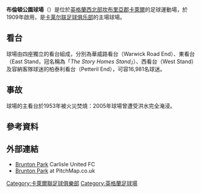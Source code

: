 {{noteTA|G1=足球|G2=FAcup
|1=zh-hans:卡莱尔联足球俱乐部; zh-hk:卡素爾聯足球會;
|2=zh-hans:卡莱尔联; zh-hk:卡素爾;
}}
{{Infobox stadium
| name                = 布倫頓公園<br >''Brunton Park''
| nickname            = 
| logo_image          = 
| logo_caption        = 
| image               = [[File:Main_Stand_Carlisle_Utd.jpg|250px]] 
| caption             = 主看台
| fullname            = Brunton Park Stadium
| former_names        = 
| location            = [[卡萊爾|卡萊爾]]華威路
| coordinates         = {{Coord|54.89556|-2.91365|type:landmark_scale:2000|display=it}}
| broke_ground        = 
| built               = 1909年
| opened              = 1909年9月2日<br ><small >揭幕戰卡素爾對[[纽卡斯尔联足球俱乐部|紐卡素]]<ref>{{cite news |language=en |title=100 Years at Brunton Park |url=http://www.carlisleunited.co.uk/page/NewsDetail/0,,10361~1550857,00.html |publisher=Carlisle United |date=20 February 2009 |accessdate=25 April 2011 |deadurl=yes |archiveurl=https://web.archive.org/web/20091101225754/http://www.carlisleunited.co.uk/page/NewsDetail/0%2C%2C10361~1550857%2C00.html |archivedate=2009年11月1日 }}</ref></small >
| renovated           = 
| expanded            = 
| closed              = 
| demolished          = 
| owner               = [[卡莱尔联足球俱乐部|卡素爾]]
| operator            = [[卡莱尔联足球俱乐部|卡素爾]]
| surface             = 天然草
| scoreboard          = 
| cost                = 
| architect           = 
| project_manager     = 
| structural engineer = 
| services engineer   = 
| general_contractor  = 
| main_contractors    = 
| capacity            = 18,202人
| suites              = 
| record_attendance   = 27,500人<br ><small > (1957年1月5日，[[英格蘭足總盃|足總盃]]第三圈，卡素爾對[[伯明翰足球會|伯明翰城]])</small >
| dimensions          = 112 x 74 碼
| acreage             = 
| tenants             = 
| website             =
}}

'''布倫頓公園球場'''（{{lang-en|'''Brunton Park'''}}）是位於[[英格蘭|英格蘭]][[英格蘭西北|西北部]][[坎布里亞郡|坎布里亞郡]][[卡萊爾|卡萊爾]]的足球運動場，於1909年啟用，是[[卡莱尔联足球俱乐部|卡莱尔联足球俱乐部]]的主場球場。

==看台==
球場由四座獨立的看台組成，分別為華威路看台（Warwick Road End）、東看台（East Stand，冠名稱為「''The Story Homes Stand''」）、西看台（West Stand）及容納客隊球迷的柏泰利看台（Petteril End），可容16,981名球迷。

==事故==
球場的主看台於1953年被火災焚燒：2005年球場曾遭受洪水完全淹浸。

==參考資料==
{{Reflist}}

==外部連結==
*[https://web.archive.org/web/20080317085354/http://www.carlisleunited.premiumtv.co.uk/page/TheStadium/0%2C%2C10361%2C00.html Brunton Park] Carlisle United FC
*[https://web.archive.org/web/20130620050843/http://pitchmap.co.uk/brunton-park.html Brunton Park] at PitchMap.co.uk

{{DEFAULTSORT:Brunton Park}}
[[Category:卡萊爾聯足球俱樂部|Category:卡萊爾聯足球俱樂部]]
[[Category:英格蘭足球場|Category:英格蘭足球場]]